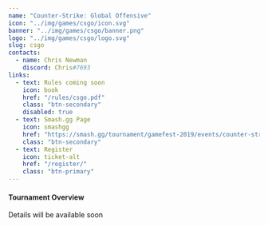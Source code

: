 ---
name: "Counter-Strike: Global Offensive"
icon: "../img/games/csgo/icon.svg"
banner: "../img/games/csgo/banner.png"
logo: "../img/games/csgo/logo.svg"
slug: csgo
contacts:
  - name: Chris Newman
    discord: Chris#7693
links:
  - text: Rules coming soon
    icon: book
    href: "/rules/csgo.pdf"
    class: "btn-secondary"
    disabled: true
  - text: Smash.gg Page
    icon: smashgg
    href: "https://smash.gg/tournament/gamefest-2019/events/counter-strike-global-offensive-5v5-byoc"
    class: "btn-secondary"
  - text: Register
    icon: ticket-alt
    href: "/register/"
    class: "btn-primary"
---

#### Tournament Overview

Details will be available soon

<Contact contacts={props.contacts} />
